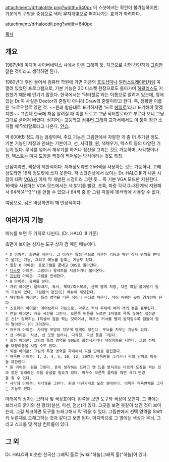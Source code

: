 attachment:/drhalotitle.png?width=640px
이 스샷에서는 확인이 불가능하지만, 가운데의 구멍을 중심으로 색이 무지개빛으로 퍼져나가는 효과가 화려하다.

attachment:/drhaloedit.png?width=640px

[[목차]]

== 개요 ==
1987년에 미디어 사이버네틱스 사에서 만든 그래픽 툴. 지금으로 치면 간단하게 [[그림판]] 같은 것이라고 생각하면 된다.

1980년대 후반 들어서 컴퓨터 학원에 가면 지금의 [[포토샵]]이나 [[일러스트레이터]]처럼 꼭 깔려 있었던 프로그램으로, 기본 기능은 2D 디스켓 한장으로도 돌아가며 [[허큘리스]]도 지원했기 때문에 인기가 많았다. 한국에서는 '닥터할로'라는 이름으로 알려져 있는데, 앞에 있는 Dr.이 사실은 Doctor의 준말이 아니라 Draw의 준말이라고 한다. 즉, 정확한 이름은 '드로우할로'였던 것. ~~원래 발음대로 표기하자면 '드로 [[헤일로]]'라고 표기해야 맞겠지만~~ 그런데 한국에 처음 알려질 때 이를 모르고 그냥 닥터할로라고 부르다 보니 그냥 그대로 굳어져 버렸다. 심지어는 고등학교 [[컴퓨터 그래픽]] 교과서에서도 이 툴이 잠깐 소개될 때 닥터할로라고 나온다. [[안습]].

약 600KB 정도 되는 용량이며, 주요 기능은 그림판에서 자잘한 게 좀 더 추가된 정도. 기본 기능인 저장과 인쇄는 기본이고, 선, 사각형, 원, 색채우기, 텍스트 등의 다양한 기능이 있다. 무늬를 넣어서 채우기를 하거나 점선을 그리는 것도 가능하며, 사각형이나 원, 텍스트는 마치 도장을 찍듯이 찍어넣는 방식이라는 것도 특징.

단점이라면, 색상이 제한적이다. 저해상도라면 256색을 사용하는 것도 가능하나, 고해상도라면 16색 정도밖에 쓰지 못한다. 저 스크린샷에서 보이는 Dr. HALO III가 나온 시점이 대략 [[VGA]]가 이제 막 개발된 시점이라 그런 듯... 즉 기본 VGA 모드만 지원한다. 16색을 사용하는 VGA 모드에서는 색 밝기를 빨강, 초록, 파랑 각각 0~3단계씩 지원해서 64색(4^^3^^)을 만들 수 있으나 64색 중 한 그림 파일에 16색밖에 사용할 수 없다.

여담으로, 검은 바탕화면이 꽤 인상적이다.

== 여러가지 기능 ==
메뉴를 보면 두 가지로 나뉜다. (Dr. HALO III 기준)

측면에 보이는 상자는 도구 상자 겸 메인 메뉴이다.
 * X 아이콘: 화면을 지운다. 그 아래는 특정 색으로 지우는 기능과 메인 상자 위치를 반대로 옮기는 기능, 그리고 메뉴를 감추는 기능도 있다.
 * 칠한 O 아이콘: 프로그램을 끝내고 DOS로 돌아간다.
 * [[디스켓]] 아이콘: 그림이나 팔레트를 저장하거나 불러온다.
 * [[프린터]] 아이콘: 그림을 인쇄한다.
 * A 아이콘: 글씨를 쓴다.
 * 가위 아이콘: 잘라내기, 복사, 확대/축소복사, 선택 영역 저장, 다른 파일 붙여넣기 등의 기능이 있다. 그림판의 편집(E) 메뉴에 해당한다.
 * 페인트통 아이콘: 특정 영역을 다른 색이나 무늬로 채운다. 색이 바뀌는 곳이 경계선이 된다.
 * 스프레이 아이콘: 에어브러시 기능으로, 마우스 커서 주위에 여러 개의 점을 흩뿌린다.
 * 연필 아이콘: 자유 곡선을 그린다. 오른쪽 버튼을 누르면 1픽셀로 뚝뚝 끊어진 점선같은 선[* 정확히는 1픽셀씩 점을 찍는 것이어서, 마우스 커서를 빨리 움직일수록 점들이 멀리 떨어진다.]이 그려진다.
 * 지우개 아이콘: 사각형 모양의 지우개 영역이 생긴다. 무늬를 지우는 기능도 있다.
 * 선 아이콘: 직선, 선 모양 브러시, 다각형, 곡선 등을 그린다.
 * 회전 아이콘: 그림의 특정 영역을 90도로 회전시키거나 대칭이동을 시킨다. 그림 전체를 대칭이동을 시킬 수도 있다.
 * 픽셀 아이콘: 그림의 특정 영역을 확대해서 픽셀 단위로 편집한다.
 * 바둑판 아이콘: 1, 2, 4, 5, 10, 12, 20칸의 바둑판을 그리거나 픽셀 단위로 이동을 제한한다.
 * 원 아이콘: 원을 그린다. 흔히 생각하는 드래그 앤 드롭 방식과는 다르게 도장을 찍는 것과 같은 형태라는 것을 유념할 필요가 있다. 마우스 오른쪽 클릭을 하면 크기 변경을 할 수 있다.
 * 사각형 아이콘: 사각형을 그린다. 원과 마찬가지로 도장 형태이다. 이쪽은 직육면체를 그리는 기능도 있다.

아래쪽의 상자는 브러시 및 색상표이다. 왼쪽을 보면 도구와 색상이 보인다. 그 옆에는 브러시의 굵기와 선 형태(실선, 파선, 점선)가 있다. 그곳을 보면 붓같이 생긴 것이 보이는데, 그걸 체크하면 도구를 드래그해서 막 찍을 수 있다. 그림판에서 선택 영역을 Shift 키 누른채로 드래그하는 것과 같다고 보면 된다. 마지막으로 그 옆에는 색상과 무늬, 그리고 스크롤 및 색상 컨트롤이 있다.

== 그 외 ==
Dr. HALO와 비슷한 한국산 그래픽 툴로 [wiki:"하늘(그래픽 툴)"하늘]이 있다.

